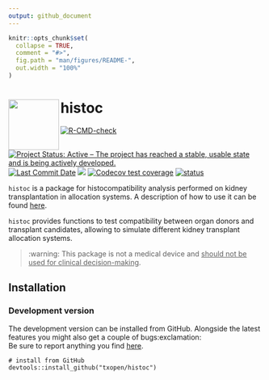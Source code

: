 ```yaml
---
output: github_document
---
```


<!-- README.md is generated from README.Rmd. Please edit that file -->

```r
knitr::opts_chunk$set(
  collapse = TRUE,
  comment = "#>",
  fig.path = "man/figures/README-",
  out.width = "100%"
)
```

# histoc <img src="man/figures/logo.png" height="100" width="100" align="left"/>


<!-- badges: start -->
[![R-CMD-check](https://github.com/txopen/histoc/workflows/R-CMD-check/badge.svg)](https://github.com/txopen/histoc/actions)
[![Project Status: Active – The project has reached a stable, usable state and is being actively developed.](https://www.repostatus.org/badges/latest/active.svg)](https://www.repostatus.org/#active)
[![Last Commit Date](https://img.shields.io/github/last-commit/txopen/histoc.svg)](https://github.com/txopen/histoc/commits/main)
[![](https://img.shields.io/badge/lifecycle-experimental-orange.svg)](https://lifecycle.r-lib.org/articles/stages.html#experimental)
[![Codecov test coverage](https://codecov.io/gh/txopen/histoc/branch/main/graph/badge.svg)](https://app.codecov.io/gh/txopen/histoc?branch=main)
[![status](https://joss.theoj.org/papers/1913c20af5e50aa41711781623339c90/status.svg)](https://joss.theoj.org/papers/1913c20af5e50aa41711781623339c90)
<!-- badges: end -->

`histoc` is a package for histocompatibility analysis performed on kidney transplantation in allocation systems. 
A description of how to use it can be found [here](https://txopen.github.io/histoc/).

`histoc` provides functions to test compatibility between organ donors and transplant candidates, allowing to simulate different kidney transplant allocation systems.

> :warning: This package is not a medical device and <ins>should not be used for clinical decision-making</ins>.

## Installation

### Development version 

The development version can be installed from GitHub. Alongside the latest features you might also get a couple of bugs:exclamation:  
Be sure to report anything you find [here](https://github.com/txopen/histoc/issues).

```
# install from GitHub
devtools::install_github("txopen/histoc")
```
